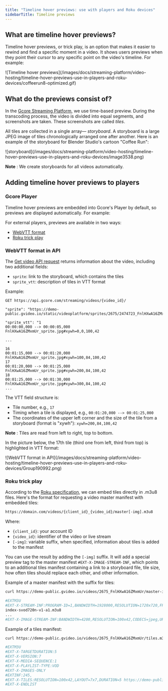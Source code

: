 ---
title: "Timeline hover previews: use with players and Roku devices"
sidebarTitle: Timeline previews
---

## What are timeline hover previews?

Timeline hover previews, or trick play, is an option that makes it easier to rewind and find a specific moment in a video. It shows users previews when they point their cursor to any specific point on the video's timeline. For example:


<Frame>![Timeline hover previews](/images/docs/streaming-platform/video-hosting/timeline-hover-previews-use-in-players-and-roku-devices/coffeerun8-optimized.gif)</Frame>



## What do the previews consist of?

In the [Gcore Streaming Platform](https://gcore.com/streaming-platform), we use time-based preview. During the transcoding process, the video is divided into equal segments, and screenshots are taken. These screenshots are called _tiles_.

All tiles are collected in a single array— _storyboard_. A storyboard is a large JPEG image of tiles chronologically arranged one after another. Here is an example of the storyboard for Blender Studio's cartoon "Coffee Run":


<Frame>![storyboard](/images/docs/streaming-platform/video-hosting/timeline-hover-previews-use-in-players-and-roku-devices/image3538.png)</Frame>



**Note** : We create storyboards for all videos automatically. 

## Adding timeline hover previews to players

### Gcore Player

Timeline hover previews are embedded into Gcore's Player by default, so previews are displayed automatically. For example:

For external players, previews are available in two ways: 

  * [WebVTT format](/streaming-platform/video-hosting/timeline-hover-previews-use-in-players-and-roku-devices#webvtt-format-in-api)
  * [Roku trick play](/streaming-platform/video-hosting/timeline-hover-previews-use-in-players-and-roku-devices#roku-trick-play)



### WebVTT format in API

The [Get video API request](https://api.gcore.com/docs/streaming#tag/Videos/operation/get_api_videos_id) returns information about the video, including two additional fields:

  * `sprite`: link to the storyboard, which contains the tiles
  * `sprite_vtt`: description of tiles in VTT format



Example:

`GET https://api.gcore.com/streaming/videos/{video_id}/`

```
"sprite": "https://demo-public.gvideo.io/static/videoplatform/sprites/2675/2474723_FnlHXwA16ZMxmUr.mp4_sprite.jpg", 

"sprite_vtt": "1 
00:00:00,000 --> 00:00:05,000 
FnlHXwA16ZMxmUr_sprite.jpg#xywh=0,0,100,42

...

16
00:01:15,000 --> 00:01:20,000
FnlHXwA16ZMxmUr_sprite.jpg#xywh=100,84,100,42
17
00:01:20,000 --> 00:01:25,000
FnlHXwA16ZMxmUr_sprite.jpg#xywh=200,84,100,42
18
00:01:25,000 --> 00:01:30,000
FnlHXwA16ZMxmUr_sprite.jpg#xywh=300,84,100,42
...
```

The VTT field structure is:

  * Tile number, e.g., `17`
  * Timing when a tile is displayed, e.g., `00:01:20,000 --> 00:01:25,000`
  * The coordinates of the upper left corner and the size of the tile from a storyboard (format is "xywh"): `xywh=200,84,100,42`



**Note** : Tiles are read from left to right, top to bottom.

In the picture below, the 17th tile (third one from left, third from top) is highlighted in VTT format:


<Frame>![WebVTT format in API](/images/docs/streaming-platform/video-hosting/timeline-hover-previews-use-in-players-and-roku-devices/Group190992.png)</Frame>



### Roku trick play

According to the [Roku specification](https://developer.roku.com/en-gb/docs/developer-program/media-playback/trick-mode/hls-and-dash.md), we can embed tiles directly in .m3u8 files. Here's the format for requesting a video master manifest with embedded tiles:

```sh
https://domain.com/videos/{client_id}_{video_id}/master[-img].m3u8 
```

Where:

  * `{client_id}`: your account ID
  * `{video_id}`: identifier of the video or live stream
  * `[-img]`: variable suffix, when specified, information about tiles is added to the manifest



You can use the result by adding the `[-img]` suffix. It will add a special preview tag to the master manifest `#EXT-X-IMAGE-STREAM-INF`, which points to an additional tiles manifest containing a link to a storyboard file, tile size, how often tiles should replace each other, and other information.

Example of a master manifest with the suffix for tiles:

```sh
curl https://demo-public.gvideo.io/videos/2675_FnlHXwA16ZMxmUr/master-img.m3u8
```

```sh
#EXTM3U
#EXT-X-STREAM-INF:PROGRAM-ID=1,BANDWIDTH=1928000,RESOLUTION=1720x720,FRAME-RATE=24.000,CODECS="avc1.640020,mp4a.40.2",VIDEO-RANGE=SDR
index-svod720n-v1-a1.m3u8
... 
#EXT-X-IMAGE-STREAM-INF:BANDWIDTH=4200,RESOLUTION=100x42,CODECS=jpeg,URI=tiles.m3u8
```

Example of a tiles manifest:

```sh
curl https://demo-public.gvideo.io/videos/2675_FnlHXwA16ZMxmUr/tiles.m3u8 
```

```sh
#EXTM3U 
#EXT-X-TARGETDURATION:5 
#EXT-X-VERSION:7 
#EXT-X-MEDIA-SEQUENCE:1 
#EXT-X-PLAYLIST-TYPE:VOD 
#EXT-X-IMAGES-ONLY 
#EXTINF:245, 
#EXT-X-TILES:RESOLUTION=100x42,LAYOUT=7x7,DURATION=5 https://demo-public.gvideo.io/static/videoplatform/sprites/2675/2474723_FnlHXwA16ZMxmUr.mp4_sprite.jpg
#EXT-X-ENDLIST
```